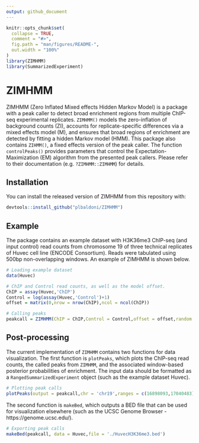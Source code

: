```yaml
---
output: github_document
---
```


<!-- README.md is generated from README.Rmd. Please edit that file -->

```r
knitr::opts_chunk$set(
  collapse = TRUE,
  comment = "#>",
  fig.path = "man/figures/README-",
  out.width = "100%"
)
library(ZIMHMM)
library(SummarizedExperiment)
```
# ZIMHMM

ZIMHMM (Zero Inflated Mixed effects Hidden Markov Model) is a package with a peak caller to detect broad enrichment regions from multiple ChIP-seq experimental replicates. `ZIMHMM()` models the zero-inflation of background counts (ZI), accounts for replicate-specific differences via a mixed effects model (M), and ensures that broad regions of enrichment are detected by fitting a hidden Markov model (HMM). This package also contains `ZIHMM()`, a fixed effects version of the peak caller. The function `controlPeaks()` provides parameters that control the Expectation-Maximization (EM) algorithm from the presented peak callers. Please refer to their documentation (e.g. `?ZIMHMM::ZIMHMM`) for details.


## Installation

You can install the released version of ZIMHMM from this repository with:

``` r
devtools::install_github("plbaldoni/ZIMHMM")
```

## Example

The package contains an example dataset with H3K36me3 ChIP-seq (and input control) read counts from chromosome 19 of three technical replicates of Huvec cell line (ENCODE Consortium). Reads were tabulated using 500bp non-overlapping windows. An example of ZIMHMM is shown below.

```r
# Loading example dataset
data(Huvec)

# ChIP and Control read counts, as well as the model offset.
ChIP = assay(Huvec,'ChIP')
Control = log(assay(Huvec,'Control')+1)
offset = matrix(0,nrow = nrow(ChIP),ncol = ncol(ChIP))

# Calling peaks
peakcall = ZIMHMM(ChIP = ChIP,Control = Control,offset = offset,random = 'intercept',control = controlPeaks())
```

## Post-processing
The current implementation of `ZIMHMM` contains two functions for data visualization. The first function is `plotPeaks`, which plots the ChIP-seq read counts, the called peaks from `ZIMHMM`, and the associated window-based posterior probabilities of enrichment. The input data should be formatted as a `RangedSummarizedExperiment` object (such as the example dataset Huvec).

```r
# Plotting peak calls
plotPeaks(output = peakcall,chr = 'chr19',ranges = c(16898093,17040483),data = Huvec)
```

The second function is `makeBed`, which outputs a BED file that can be used for visualization elsewhere (such as the UCSC Genome Browser - https://genome.ucsc.edu/). 

```r
# Exporting peak calls
makeBed(peakcall, data = Huvec,file = './HuvecH3K36me3.bed')
```

